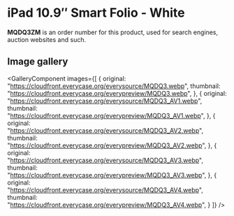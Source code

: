 
# iPad 10.9″ Smart Folio - White

<Callout type='info' emoji='👉🏻'>**MQDQ3ZM** is an order number for this product, used for search engines, auction websites and such.</Callout>

## Image gallery

<GalleryComponent
    images={[
      {
        original: "https://cloudfront.everycase.org/everysource/MQDQ3.webp",
        thumbnail: "https://cloudfront.everycase.org/everypreview/MQDQ3.webp",
      },
      {
        original: "https://cloudfront.everycase.org/everysource/MQDQ3_AV1.webp",
        thumbnail: "https://cloudfront.everycase.org/everypreview/MQDQ3_AV1.webp",
      },
      {
        original: "https://cloudfront.everycase.org/everysource/MQDQ3_AV2.webp",
        thumbnail: "https://cloudfront.everycase.org/everypreview/MQDQ3_AV2.webp",
      },
      {
        original: "https://cloudfront.everycase.org/everysource/MQDQ3_AV3.webp",
        thumbnail: "https://cloudfront.everycase.org/everypreview/MQDQ3_AV3.webp",
      },
      {
        original: "https://cloudfront.everycase.org/everysource/MQDQ3_AV4.webp",
        thumbnail: "https://cloudfront.everycase.org/everypreview/MQDQ3_AV4.webp",
      }
    ]}
  />
